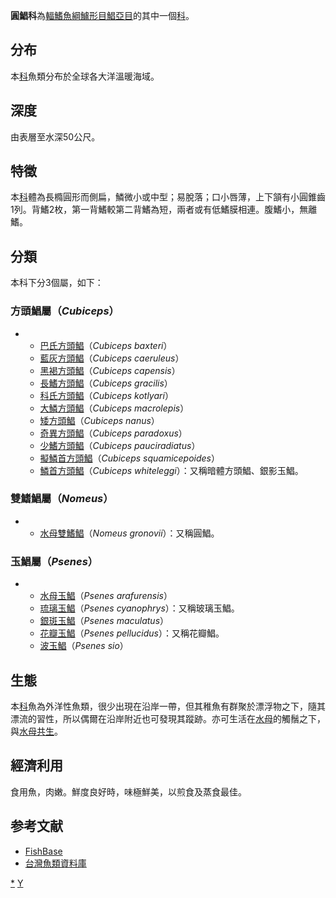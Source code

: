 {{Automatic taxobox
| taxon = Nomeidae
| image = 
| image_caption = 
| authority = 
| subdivision_ranks = [[屬|屬]]
| subdivision =
*見內文
}}
'''圓鯧科'''為[[輻鰭魚綱|輻鰭魚綱]][[鱸形目|鱸形目]][[鯧亞目|鯧亞目]]的其中一個[[科|科]]。

==分布==
本[[科|科]]魚類分布於全球各大洋溫暖海域。

==深度==
由表層至水深50公尺。

==特徵==
本[[科|科]]體為長橢圓形而側扁，鱗微小或中型；易脫落；口小唇薄，上下頷有小圓錐齒1列。背鰭2枚，第一背鰭較第二背鰭為短，兩者或有低鰭膜相連。腹鰭小，無離鰭。

==分類==
本科下分3個屬，如下：
===方頭鯧屬（''Cubiceps''）===
**[[巴氏方頭鯧|巴氏方頭鯧]]（''Cubiceps baxteri''）
**[[藍灰方頭鯧|藍灰方頭鯧]]（''Cubiceps caeruleus''）
**[[黑褐方頭鯧|黑褐方頭鯧]]（''Cubiceps capensis''）
**[[長鰭方頭鯧|長鰭方頭鯧]]（''Cubiceps gracilis''）
**[[科氏方頭鯧|科氏方頭鯧]]（''Cubiceps kotlyari''）
**[[大鱗方頭鯧|大鱗方頭鯧]]（''Cubiceps macrolepis''）
**[[矮方頭鯧|矮方頭鯧]]（''Cubiceps nanus''）
**[[奇異方頭鯧|奇異方頭鯧]]（''Cubiceps paradoxus''）
**[[少鰭方頭鯧|少鰭方頭鯧]]（''Cubiceps pauciradiatus''）
**[[擬鱗首方頭鯧|擬鱗首方頭鯧]]（''Cubiceps squamicepoides''）
**[[鱗首方頭鯧|鱗首方頭鯧]]（''Cubiceps whiteleggi''）：又稱暗體方頭鯧、銀影玉鯧。

===雙鰭鯧屬（''Nomeus''）=== 
**[[水母雙鰭鯧|水母雙鰭鯧]]（''Nomeus gronovii''）：又稱圓鯧。

===玉鯧屬（''Psenes''）===
**[[水母玉鯧|水母玉鯧]]（''Psenes arafurensis''）
**[[琉璃玉鯧|琉璃玉鯧]]（''Psenes cyanophrys''）：又稱玻璃玉鯧。
**[[銀斑玉鯧|銀斑玉鯧]]（''Psenes maculatus''）
**[[花瓣玉鯧|花瓣玉鯧]]（''Psenes pellucidus''）：又稱花瓣鯧。
**[[波玉鯧|波玉鯧]]（''Psenes sio''）

==生態==
本[[科|科]]魚為外洋性魚類，很少出現在沿岸一帶，但其稚魚有群聚於漂浮物之下，隨其漂流的習性，所以偶爾在沿岸附近也可發現其蹤跡。亦可生活在[[水母|水母]]的觸鬚之下，與[[水母|水母]][[共生|共生]]。

==經濟利用==
食用魚，肉嫩。鮮度良好時，味極鮮美，以煎食及蒸食最佳。

==参考文献==
*[http://www.fishbase.org/ FishBase]{{Wayback|url=http://www.fishbase.org/ |date=20171017132213 }}
*[http://fishdb.sinica.edu.tw/ 台灣魚類資料庫]{{Wayback|url=http://fishdb.sinica.edu.tw/ |date=20160304193340 }}

[[Category:圓鯧科|*]]
[[Category:鲈形目|Y]]